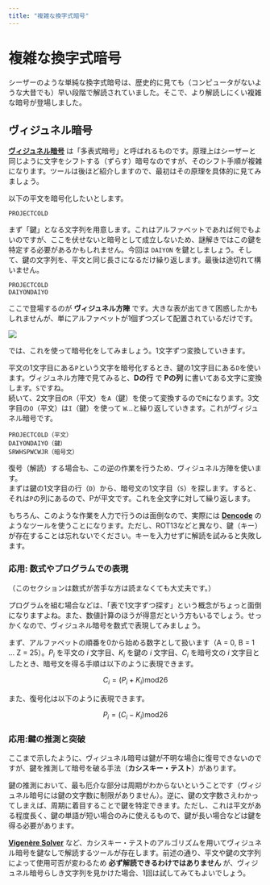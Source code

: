```yaml
---
title: "複雑な換字式暗号"
---
```


# 複雑な換字式暗号

シーザーのような単純な換字式暗号は、歴史的に見ても（コンピュータがないような大昔でも）早い段階で解読されていました。そこで、より解読しにくい複雑な暗号が登場しました。

## ヴィジュネル暗号

**[ヴィジュネル暗号](https://ja.wikipedia.org/wiki/%E3%83%B4%E3%82%A3%E3%82%B8%E3%83%A5%E3%83%8D%E3%83%AB%E6%9A%97%E5%8F%B7)** は「多表式暗号」と呼ばれるものです。原理上はシーザーと同じように文字をシフトする（ずらす）暗号なのですが、そのシフト手順が複雑になります。ツールは後ほど紹介しますので、最初はその原理を具体的に見てみましょう。

以下の平文を暗号化したいとします。
```
PROJECTCOLD
```

まず「鍵」となる文字列を用意します。これはアルファベットであれば何でもよいのですが、ここを伏せないと暗号として成立しないため、謎解きではこの鍵を特定する必要があるかもしれません。今回は `DAIYON` を鍵としましょう。そして、鍵の文字列を、平文と同じ長さになるだけ繰り返します。最後は途切れて構いません。

```
PROJECTCOLD
DAIYONDAIYO
```

ここで登場するのが **ヴィジュネル方陣** です。大きな表が出てきて困惑したかもしれませんが、単にアルファベットが1個ずつズレて配置されているだけです。

![](./images/vigenere_square.svg)

では、これを使って暗号化をしてみましょう。1文字ずつ変換していきます。

平文の1文字目にある`P`という文字を暗号化するとき、鍵の1文字目にある`D`を使います。ヴィジュネル方陣で見てみると、**Dの行** で **Pの列** に書いてある文字に変換します。`S`ですね。  
続いて、2文字目の`R`（平文）を`A`（鍵）を使って変換するので`R`になります。3文字目の`O`（平文）は`I`（鍵）を使って `W`...と繰り返していきます。これがヴィジュネル暗号です。

```
PROJECTCOLD（平文）
DAIYONDAIYO（鍵）
SRWHSPWCWJR（暗号文）
```

復号（解読）する場合も、この逆の作業を行うため、ヴィジュネル方陣を使います。  
まずは鍵の1文字目の行（`D`）から、暗号文の1文字目（`S`）を探します。すると、それは`P`の列にあるので、Pが平文です。これを全文字に対して繰り返します。

もちろん、このような作業を人力で行うのは面倒なので、実際には **[Dencode](https://dencode.com/ja/cipher/vigenere)** のようなツールを使うことになります。ただし、ROT13などと異なり、鍵（キー）が存在することは忘れないでください。キーを入力せずに解読を試みると失敗します。

### 応用: 数式やプログラムでの表現

（このセクションは数式が苦手な方は読まなくても大丈夫です。）

プログラムを組む場合などは、「表で1文字ずつ探す」という概念がちょっと面倒になりますよね。また、数値計算のほうが得意だという方もいるでしょう。せっかくなので、ヴィジュネル暗号を数式で表現してみましょう。

まず、アルファベットの順番を0から始める数字として扱います（A = 0, B = 1 ... Z = 25）。$P_i$ を平文の $i$ 文字目、$K_i$ を鍵の $i$ 文字目、$C_i$ を暗号文の $i$ 文字目としたとき、暗号文を得る手順は以下のように表現できます。

$$
C_i = (P_i + K_i) \mathrm{mod} 26
$$

また、復号化は以下のように表現できます。

$$
P_i = (C_i - K_i) \mathrm{mod} 26
$$

### 応用:鍵の推測と突破

ここまで示したように、ヴィジュネル暗号は鍵が不明な場合に復号できないのですが、鍵を推測して暗号を破る手法（**カシスキー・テスト**）があります。

鍵の推測において、最も厄介な部分は周期がわからないということです（ヴィジュネル暗号には鍵の文字数に制限がありません）。逆に、鍵の文字数さえわかってしまえば、周期に着目することで鍵を特定できます。ただし、これは平文がある程度長く、鍵の単語が短い場合のみに使えるもので、鍵が長い場合などは鍵を得る必要があります。

**[Vigenère Solver](https://www.guballa.de/vigenere-solver)** など、カシスキー・テストのアルゴリズムを用いてヴィジュネル暗号を鍵なしで解読するツールが存在します。前述の通り、平文や鍵の文字列によって使用可否が変わるため **必ず解読できるわけではありません** が、ヴィジュネル暗号らしき文字列を見かけた場合、1回は試してみてもよいでしょう。
